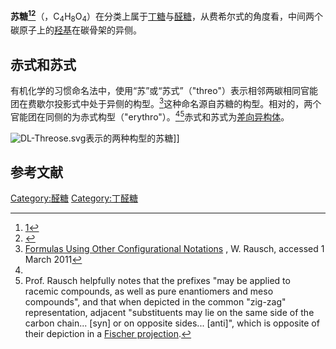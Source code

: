 {{Expand |time=2011-09-17T03:58:42+00:00 }}
{{chembox
| verifiedrevid = 444227303
| Reference = <ref>''Merck Index'', 11th Edition, '''9317'''</ref>
| ImageFile1 = D-threose.svg
| ImageSize1 = 150px
| ImageCaption1 = <small>D</small>-Threose
| ImageFile2 = L-threose.svg
| ImageSize2 = 150px
| ImageCaption2 = <small>L</small>-Threose
| IUPACName = (2''S'',3''R'')-2,3,4-Trihydroxybutanal (<small>D</small>)<br>(2''R'',3''S'')-2,3,4-Trihydroxybutanal (<small>L</small>)
| IUPACName_hidden = yes
| OtherNames = Threotetrose
| Section1 = {{Chembox Identifiers
|   ChemSpiderID_Ref = {{chemspidercite|correct|chemspider}}
| ChemSpiderID = 388736
| InChI = 1/C4H8O4/c5-1-3(7)4(8)2-6/h1,3-4,6-8H,2H2/t3-,4-/m1/s1
| InChIKey = YTBSYETUWUMLBZ-QWWZWVQMBY
| StdInChI_Ref = {{stdinchicite|correct|chemspider}}
| StdInChI = 1S/C4H8O4/c5-1-3(7)4(8)2-6/h1,3-4,6-8H,2H2/t3-,4-/m1/s1
| StdInChIKey_Ref = {{stdinchicite|correct|chemspider}}
| StdInChIKey = YTBSYETUWUMLBZ-QWWZWVQMSA-N
| CASNo = 95-43-2
|  CASNo_Ref = {{cascite|correct|CAS}}
|  CASNo_Comment = (<small>D</small>)
| CASNo1 = 95-44-3
|  CASNo1_Ref = {{cascite|correct|CAS}}
|  CASNo1_Comment = (<small>L</small>)
|   PubChem = 439665
|   PubChem_Comment = (<small>D</small>)
|   ChEBI_Ref = {{ebicite|correct|EBI}}
| ChEBI = 28587
| SMILES = O=C[C@@H](O)[C@H](O)CO
|   SMILES_Comment = (<small>D</small>)
|   SMILES1 = OC[C@H](O)[C@@H](O)C=O
|   SMILES1_Comment = (<small>L</small>)
}}
| Section2 = {{Chembox Properties
|   C=4|H=8|O=4
|   Appearance = 漿狀
|   Density = 
|   MeltingPt = 
|   BoilingPt = 
|   Solubility = 非常易溶
  }}
| Section3 = {{Chembox Hazards
|   MainHazards = 
|   FlashPt = 
|   Autoignition = 
  }}
}}
'''苏糖<ref>[http://www.term.gov.cn/pages/homepage/result2.jsp?id=333399&subid=10001798&subject=%E7%B3%96%E7%B1%BB&subsys=%E7%94%9F%E7%89%A9%E5%8C%96%E5%AD%A6%E4%B8%8E%E5%88%86%E5%AD%90%E7%94%9F%E7%89%A9%E5%AD%A6]{{dead link|date=2018年4月 |bot=InternetArchiveBot |fix-attempted=yes }}</ref><ref>{{Cite web|title=D-threose - 蘇糖|url=https://terms.naer.edu.tw/detail/1007986/?index=3|access-date=2022-05-09|work=terms.naer.edu.tw}}</ref>'''（{{lang-en|Threose}}，C<sub>4</sub>H<sub>8</sub>O<sub>4</sub>）在分类上属于[[丁糖|丁糖]]与[[醛糖|醛糖]]，从费希尔式的角度看，中间两个碳原子上的[[羟基|羟基]]在碳骨架的异侧。
==赤式和苏式==
有机化学的习惯命名法中，使用“苏”或“苏式”（"threo"）表示相邻两碳相同官能团在费歇尔投影式中处于异侧的构型。<ref name="Rausch">[http://www2.chemistry.msu.edu:80/faculty/reusch/VirtTxtJml/sterism3.htm#isom17b Formulas Using Other Configurational Notations] {{Wayback|url=http://www2.chemistry.msu.edu/faculty/reusch/VirtTxtJml/sterism3.htm#isom17b |date=20210503152817 }}, W. Rausch, accessed 1 March 2011</ref>这种命名源自苏糖的构型。相对的，两个官能团在同侧的为赤式构型（"erythro"）。<ref name="Rausch"/><ref>Prof. Rausch helpfully notes that the prefixes "may be applied to racemic compounds, as well as pure enantiomers and meso compounds", and that when depicted in the common "zig-zag" representation, adjacent "substituents may lie on the same side of the carbon chain... [syn] or on opposite sides... [anti]", which is opposite of their depiction in a [[Fischer_projection|Fischer projection]].</ref>赤式和苏式为[[差向异构体|差向异构体]]。

[[File:DL-Threose.svg|thumb]]表示的两种构型的苏糖]]
{{clear left}}

==参考文献==
{{reflist}}

{{糖類}}

{{Biochem-stub}}

[[Category:醛糖|Category:醛糖]]
[[Category:丁醛糖|Category:丁醛糖]]
